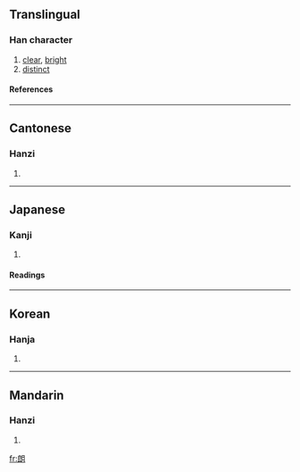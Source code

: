 {{see|朗}}

==Translingual==
===Han character===
{{Han char|rn=74|rad=月|as=07|sn=11|four=3772<sub>0</sub>|canj=戈戈月 (IIB)}}
# [[clear]], [[bright]]
# [[distinct]]
====References====
{{Han ref|kx=0505.230|dkj=14362|dj=0884.190|hdz=32072.060|uh=6717|ud=26391|bh=AED4|bd=44756}}

----
==Cantonese==
===Hanzi===
{{yue-hanzi|jyut=|y=long5}}
# {{defn|Cantonese}}

----
==Japanese==
===Kanji===
{{ja-kanji|grade=6|rs=月07}}
# {{defn|Japanese}} 
====Readings====
{{ja-readings|on=[[ろう]] (rō)|kun=[[ほがらか]] (hogaraka), [[あきらか]] (akiraka)}}

----
==Korean==
===Hanja===
{{ko-hanja|hangeul=랑>낭|eumhun=|rv=rang>nang|mr=rang>nang|y=lang>nang}}
# {{defn|Korean}}

----
==Mandarin==
===Hanzi===
{{cmn-hanzi|pin=[[lǎng]] ([[lang3]])|wg=lang<sup>3</sup>}}
# {{defn|Mandarin}}

[[fr:朗]]